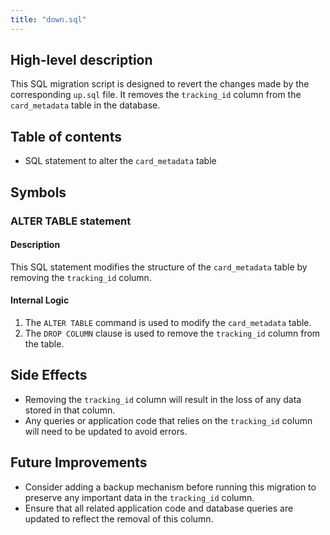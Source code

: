 ```yaml
---
title: "down.sql"
---
```


## High-level description
This SQL migration script is designed to revert the changes made by the corresponding `up.sql` file. It removes the `tracking_id` column from the `card_metadata` table in the database.

## Table of contents
- SQL statement to alter the `card_metadata` table

## Symbols

### ALTER TABLE statement
#### Description
This SQL statement modifies the structure of the `card_metadata` table by removing the `tracking_id` column.

#### Internal Logic
1. The `ALTER TABLE` command is used to modify the `card_metadata` table.
2. The `DROP COLUMN` clause is used to remove the `tracking_id` column from the table.

## Side Effects
- Removing the `tracking_id` column will result in the loss of any data stored in that column.
- Any queries or application code that relies on the `tracking_id` column will need to be updated to avoid errors.

## Future Improvements
- Consider adding a backup mechanism before running this migration to preserve any important data in the `tracking_id` column.
- Ensure that all related application code and database queries are updated to reflect the removal of this column.